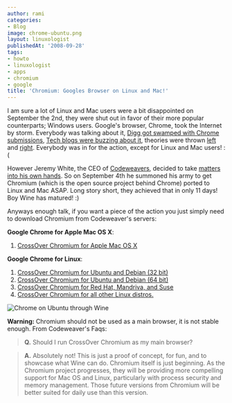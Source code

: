 ```yaml
---
author: rami
categories:
- Blog
image: chrome-ubuntu.png
layout: linuxologist
publishedAt: '2008-09-28'
tags:
- howto
- linuxologist
- apps
- chromium
- google
title: 'Chromium: Googles Browser on Linux and Mac!'
---
```


I am sure a lot of Linux and Mac users were a bit disappointed on September the 2nd, they were shut out in favor of their more popular counterparts; Windows users. Google's browser, Chrome, took the Internet by storm. Everybody was talking about it, [Digg got swamped with Chrome submissions](http://digg.com/search?section=all&s=chrome), [Tech blogs were buzzing about it](http://technorati.com/chart/chrome?language=en&authority=a4), theories were thrown [left](http://www.linuxjournal.com/content/gacl) and [right](http://blog/.wirelesswanders.com/2008/09/03/google-chrome-and-mobile-to-follow/). Everybody was in for the action, except for Linux and Mac users! :(

However Jeremy White, the CEO of [Codeweavers](http://en.wikipedia.org/wiki/Codeweavers), decided to take [matters into his own hands](http://www.codeweavers.com/about/people/blog/s/jwhite/2008/9/15/fire-drills-and-proving-a-point). So on September 4th he summoned his army to get Chromium (which is the open source project behind Chrome) ported to Linux and Mac ASAP. Long story short, they achieved that in only 11 days! Boy Wine has matured! :)

Anyways enough talk, if you want a piece of the action you just simply need to download Chromium from Codeweaver's servers:

**Google Chrome for Apple Mac OS X**: 

1. [CrossOver Chromium for Apple Mac OS X](http://media.codeweavers.com/pub/crossover/chromium/cxchromium-0.9.0.dmg)

**Google Chrome for Linux**: 

1. [CrossOver Chromium for Ubuntu and Debian (32 bit)](http://media.codeweavers.com/pub/crossover/chromium/cxchromium_0.9.0-1_i386.deb)
2. [CrossOver Chromium for Ubuntu and Debian (64 bit)](http://media.codeweavers.com/pub/crossover/chromium/ia32-cxchromium_0.9.0-1_amd64.deb)
3. [CrossOver Chromium for Red Hat, Mandriva, and Suse](http://media.codeweavers.com/pub/crossover/chromium/cxchromium-0.9.0-1.i386.rpm)
4. [CrossOver Chromium for all other Linux distros.](http://media.codeweavers.com/pub/crossover/chromium/install-cxchromium-0.9.0.sh)

![Chrome on Ubuntu through Wine](/assets/images/content/blog/chrome-ubuntu.png)

**Warning:** Chromium should not be used as a main browser, it is not stable enough. From Codeweaver's Faqs:
 

> **Q.** Should I run CrossOver Chromium as my main browser?

> **A.** Absolutely not! This is just a proof of concept, for fun, and to showcase what Wine can do. Chromium itself is just beginning. As the Chromium project progresses, they will be providing more compelling support for Mac OS and Linux, particularly with process security and memory management. Those future versions from Chromium will be better suited for daily use than this version.